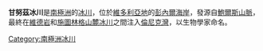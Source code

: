 {{coord|70|24|S|162|11|E|source:GNIS|display=title}}

'''甘努茲冰川'''是[[南極洲|南極洲]]的[[冰川|冰川]]，位於[[維多利亞地|維多利亞地]]的[[彭內爾海岸|彭內爾海岸]]，發源自[[鮑爾斯山脈|鮑爾斯山脈]]，最終在[[維德岩|維德岩]]和[[施圖林格山麓冰川|施圖林格山麓冰川]]之間注入[[倫尼克灣|倫尼克灣]]，以生物學家命名。

{{Antarctica-geo-stub}}
[[Category:南極洲冰川|Category:南極洲冰川]]